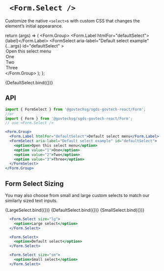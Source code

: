 
<Meta
  title="Components/Form/FormSelect"
  component={FormSelect}
/>

# ` <Form.Select />`

Customize the native `<select>`s with custom CSS that changes the element’s initial appearance.

  return (args) => (
    <Form.Group>
      <Form.Label htmlFor="defaultSelect">{label}</Form.Label>
      <FormSelect
        aria-label="Default select example"
        {...args}
        id="defaultSelect"
      >
        <option>Open this select menu</option>
        <option value="1">One</option>
        <option value="2">Two</option>
        <option value="3">Three</option>
      </FormSelect>
    </Form.Group>
  );
};


<Canvas>
  <Story name="Default">{DefaultSelect.bind({})}</Story>
</Canvas>

## API

```jsx
import { FormSelect } from '@govtechsg/sgds-govtech-react/Form';
//or
import { Form } from '@govtechsg/sgds-govtech-react/Form';
// use <Form.Select />
```

<ArgsTable story="Default" />

```jsx
<Form.Group>
  <Form.Label htmlFor="defaultSelect">Default select menu</Form.Label>
  <FormSelect aria-label="Default select example" id="defaultSelect">
    <option>Open this select menu</option>
    <option value="1">One</option>
    <option value="2">Two</option>
    <option value="3">Three</option>
  </FormSelect>
</Form.Group>
```

## Form Select Sizing

You may also choose from small and large custom selects to match our similarly sized text inputs.

<Canvas>
  <Story name="Large Select Sizing" args={{ size: 'lg' }}>
    {LargeSelect.bind({})}
  </Story>
  <Story name="Default Select Sizing">{DefaultSelect.bind({})}</Story>
  <Story name="Small Select Sizing" args={{ size: 'sm' }}>
    {SmallSelect.bind({})}
  </Story>
</Canvas>

```jsx
  <Form.Select size="lg">
    <option>Large select</option>
  </Form.Select>

  <Form.Select>
    <option>Default select</option>
  </Form.Select>

  <Form.Select size="sm">
    <option>Small select</option>
  </Form.Select>
```
